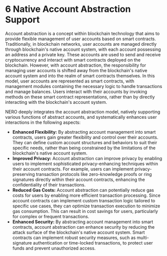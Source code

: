# 6 Native Account Abstraction Support

Account abstraction is a concept within blockchain technology that aims to provide flexible management of user accounts based on smart contracts. Traditionally, in blockchain networks, user accounts are managed directly through blockchain's native account system, with each account possessing an address and a private key. These accounts are used to send and receive cryptocurrency and interact with smart contracts deployed on the blockchain. However, with account abstraction, the responsibility for managing user accounts is shifted away from the blockchain's native account system and into the realm of smart contracts themselves. In this model, user accounts are represented as smart contracts, with management modules containing the necessary logic to handle transactions and manage balances. Users interact with their accounts by invoking methods on these smart contract representations, rather than by directly interacting with the blockchain's account system.

NERO deeply integrates the account abstraction model, natively supporting various functions of abstract accounts, and systematically enhances user interactions in the following aspects:

* **Enhanced Flexibility:** By abstracting account management into smart contracts, users gain greater flexibility and control over their accounts. They can define custom account structures and behaviors to suit their specific needs, rather than being constrained by the limitations of the blockchain's native account system.
* **Improved Privacy:** Account abstraction can improve privacy by enabling users to implement sophisticated privacy-enhancing techniques within their account contracts. For example, users can implement privacy-preserving transaction protocols like zero-knowledge proofs or ring signatures directly within their account contracts, enhancing the confidentiality of their transactions.
* **Reduced Gas Costs:** Account abstraction can potentially reduce gas costs for users by enabling more efficient transaction processing. Since account contracts can implement custom transaction logic tailored to specific use cases, they can optimize transaction execution to minimize gas consumption. This can result in cost savings for users, particularly for complex or frequent transactions.
* **Enhanced Security:** By abstracting account management into smart contracts, account abstraction can enhance security by reducing the attack surface of the blockchain's native account system. Smart contracts can implement robust security measures, such as multi-signature authentication or time-locked transactions, to protect user funds and prevent unauthorized access.